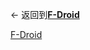 {{LSR|
 article = F-Droid
| latest_release_version = [https://gitlab.com/fdroid/fdroidclient/tags 1.13.1]
| latest_release_date = {{Release date and age|2021|08|06}}
}}<noinclude>

← 返回到'''[[F-Droid]]'''
[[Category:最新稳定版模板|F-Droid]]
</noinclude>